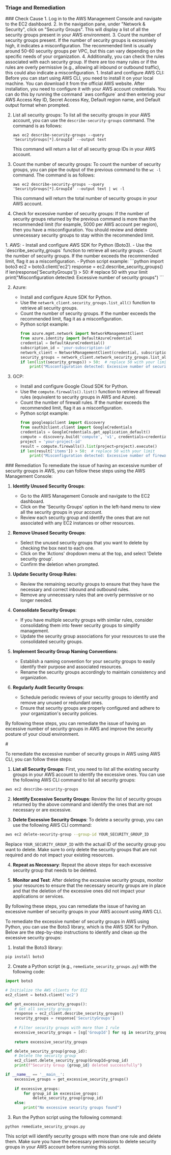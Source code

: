 
### Triage and Remediation
<Tabs>

<Tab title='Cause'>
### Check Cause
<AccordionGroup>
<Accordion title='Using Console' defaultOpen='true'>
1. Log in to the AWS Management Console and navigate to the EC2 dashboard.
2. In the navigation pane, under "Network & Security", click on "Security Groups". This will display a list of all the security groups present in your AWS environment.
3. Count the number of security groups present. If the number of security groups is excessively high, it indicates a misconfiguration. The recommended limit is usually around 50-60 security groups per VPC, but this can vary depending on the specific needs of your organization.
4. Additionally, you can check the rules associated with each security group. If there are too many rules or if the rules are overly permissive (e.g., allowing all inbound or outbound traffic), this could also indicate a misconfiguration.
</Accordion>

<Accordion title='Using CLI'>
1. Install and configure AWS CLI: Before you can start using AWS CLI, you need to install it on your local machine. You can download it from the official AWS website. After installation, you need to configure it with your AWS account credentials. You can do this by running the command `aws configure` and then entering your AWS Access Key ID, Secret Access Key, Default region name, and Default output format when prompted.

2. List all security groups: To list all the security groups in your AWS account, you can use the `describe-security-groups` command. The command is as follows:

   ```
   aws ec2 describe-security-groups --query 'SecurityGroups[*].GroupId' --output text
   ```

   This command will return a list of all security group IDs in your AWS account.

3. Count the number of security groups: To count the number of security groups, you can pipe the output of the previous command to the `wc -l` command. The command is as follows:

   ```
   aws ec2 describe-security-groups --query 'SecurityGroups[*].GroupId' --output text | wc -l
   ```

   This command will return the total number of security groups in your AWS account.

4. Check for excessive number of security groups: If the number of security groups returned by the previous command is more than the recommended limit (for example, 5000 per AWS account per region), then you have a misconfiguration. You should review and delete unnecessary security groups to stay within the recommended limit.
</Accordion>

<Accordion title='Using Python'>
1. AWS:
   - Install and configure AWS SDK for Python (Boto3).
   - Use the `describe_security_groups` function to retrieve all security groups.
   - Count the number of security groups. If the number exceeds the recommended limit, flag it as a misconfiguration.
   - Python script example:
     ```python
     import boto3
     ec2 = boto3.client('ec2')
     response = ec2.describe_security_groups()
     if len(response['SecurityGroups']) > 50:  # replace 50 with your limit
         print("Misconfiguration detected: Excessive number of security groups")
     ```

2. Azure:
   - Install and configure Azure SDK for Python.
   - Use the `network_client.security_groups.list_all()` function to retrieve all security groups.
   - Count the number of security groups. If the number exceeds the recommended limit, flag it as a misconfiguration.
   - Python script example:
     ```python
     from azure.mgmt.network import NetworkManagementClient
     from azure.identity import DefaultAzureCredential
     credential = DefaultAzureCredential()
     subscription_id = 'your-subscription-id'
     network_client = NetworkManagementClient(credential, subscription_id)
     security_groups = network_client.network_security_groups.list_all()
     if len(list(security_groups)) > 50:  # replace 50 with your limit
         print("Misconfiguration detected: Excessive number of security groups")
     ```

3. GCP:
   - Install and configure Google Cloud SDK for Python.
   - Use the `compute.firewalls().list()` function to retrieve all firewall rules (equivalent to security groups in AWS and Azure).
   - Count the number of firewall rules. If the number exceeds the recommended limit, flag it as a misconfiguration.
   - Python script example:
     ```python
     from googleapiclient import discovery
     from oauth2client.client import GoogleCredentials
     credentials = GoogleCredentials.get_application_default()
     compute = discovery.build('compute', 'v1', credentials=credentials)
     project = 'your-project-id'
     result = compute.firewalls().list(project=project).execute()
     if len(result['items']) > 50:  # replace 50 with your limit
         print("Misconfiguration detected: Excessive number of firewall rules")
     ```
</Accordion>

</AccordionGroup>
</Tab>
<Tab title='Remediation'>
### Remediation

<AccordionGroup>
<Accordion title='Using Console' defaultOpen='true'>
To remediate the issue of having an excessive number of security groups in AWS, you can follow these steps using the AWS Management Console:

1. **Identify Unused Security Groups**:
   - Go to the AWS Management Console and navigate to the EC2 dashboard.
   - Click on the 'Security Groups' option in the left-hand menu to view all the security groups in your account.
   - Review each security group and identify the ones that are not associated with any EC2 instances or other resources.

2. **Remove Unused Security Groups**:
   - Select the unused security groups that you want to delete by checking the box next to each one.
   - Click on the 'Actions' dropdown menu at the top, and select 'Delete security group'.
   - Confirm the deletion when prompted.

3. **Update Security Group Rules**:
   - Review the remaining security groups to ensure that they have the necessary and correct inbound and outbound rules.
   - Remove any unnecessary rules that are overly permissive or no longer needed.

4. **Consolidate Security Groups**:
   - If you have multiple security groups with similar rules, consider consolidating them into fewer security groups to simplify management.
   - Update the security group associations for your resources to use the consolidated security groups.

5. **Implement Security Group Naming Conventions**:
   - Establish a naming convention for your security groups to easily identify their purpose and associated resources.
   - Rename the security groups accordingly to maintain consistency and organization.

6. **Regularly Audit Security Groups**:
   - Schedule periodic reviews of your security groups to identify and remove any unused or redundant ones.
   - Ensure that security groups are properly configured and adhere to your organization's security policies.

By following these steps, you can remediate the issue of having an excessive number of security groups in AWS and improve the security posture of your cloud environment.
</Accordion>

<Accordion title='Using CLI'>
#

To remediate the excessive number of security groups in AWS using AWS CLI, you can follow these steps:

1. **List all Security Groups**: First, you need to list all the existing security groups in your AWS account to identify the excessive ones. You can use the following AWS CLI command to list all security groups:

```bash
aws ec2 describe-security-groups
```

2. **Identify Excessive Security Groups**: Review the list of security groups returned by the above command and identify the ones that are not necessary or are excessive.

3. **Delete Excessive Security Groups**: To delete a security group, you can use the following AWS CLI command:

```bash
aws ec2 delete-security-group --group-id YOUR_SECURITY_GROUP_ID
```

Replace `YOUR_SECURITY_GROUP_ID` with the actual ID of the security group you want to delete. Make sure to only delete the security groups that are not required and do not impact your existing resources.

4. **Repeat as Necessary**: Repeat the above steps for each excessive security group that needs to be deleted.

5. **Monitor and Test**: After deleting the excessive security groups, monitor your resources to ensure that the necessary security groups are in place and that the deletion of the excessive ones did not impact your applications or services.

By following these steps, you can remediate the issue of having an excessive number of security groups in your AWS account using AWS CLI.
</Accordion>

<Accordion title='Using Python'>
To remediate the excessive number of security groups in AWS using Python, you can use the Boto3 library, which is the AWS SDK for Python. Below are the step-by-step instructions to identify and clean up the excessive security groups:

1. Install the Boto3 library:
```
pip install boto3
```

2. Create a Python script (e.g., `remediate_security_groups.py`) with the following code:

```python
import boto3

# Initialize the AWS clients for EC2
ec2_client = boto3.client('ec2')

def get_excessive_security_groups():
    # Get all security groups
    response = ec2_client.describe_security_groups()
    security_groups = response['SecurityGroups']
    
    # Filter security groups with more than 1 rule
    excessive_security_groups = [sg['GroupId'] for sg in security_groups if len(sg['IpPermissions']) > 1]
    
    return excessive_security_groups

def delete_security_group(group_id):
    # Delete the security group
    ec2_client.delete_security_group(GroupId=group_id)
    print(f"Security Group {group_id} deleted successfully")

if __name__ == '__main__':
    excessive_groups = get_excessive_security_groups()
    
    if excessive_groups:
        for group_id in excessive_groups:
            delete_security_group(group_id)
    else:
        print("No excessive security groups found")
```

3. Run the Python script using the following command:
```
python remediate_security_groups.py
```

This script will identify security groups with more than one rule and delete them. Make sure you have the necessary permissions to delete security groups in your AWS account before running this script.
</Accordion>

</AccordionGroup>
</Tab>
</Tabs>
